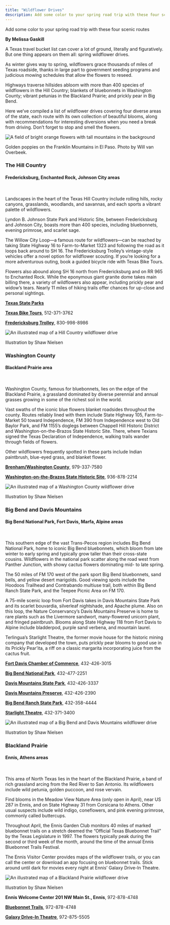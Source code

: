 ```yaml
---
title: "Wildflower Drives"
description: Add some color to your spring road trip with these four scenic routes
---
```


<PageDescription>

Add some color to your spring road trip with these four scenic routes

</PageDescription>

<Row>
<Column colSm={8} colMd={3} colLg={4}>

**By Melissa Gaskill**

A Texas travel bucket list can cover a lot of ground, literally and figuratively. But one thing appears on them all: spring wildflower drives.

As winter gives way to spring, wildflowers grace thousands of miles of Texas roadside, thanks in large part to government seeding programs and judicious mowing schedules that allow the flowers to reseed.

Highways traverse hillsides abloom with more than 400 species of wildflowers in the Hill Country; blankets of bluebonnets in Washington County; vibrant petunias in the Blackland Prairie; and prickly pear in Big Bend.

Here we’ve compiled a list of wildflower drives covering four diverse areas of the state, each route with its own collection of beautiful blooms, along with recommendations for interesting diversions when you need a break from driving. Don’t forget to stop and smell the flowers.

</Column>

<Column colSM={8} colMd={5} colLg={8}>

![A field of bright orange flowers with tall mountains in the background](images/golden-poppies-franklin-mountains.jpg)
<Caption>Golden poppies on the Franklin Mountains in El Paso. Photo by Will van Overbeek.</Caption>

</Column>
</Row>

<Row>
<Column colSm={8} colMd={4} colLg={6}>

### The Hill Country

#### Fredericksburg, Enchanted Rock, Johnson City areas
<br/>

Landscapes in the heart of the Texas Hill Country include rolling hills, rocky canyons, grasslands, woodlands, and savannas, and each sports a vibrant palette of wildflowers.

Lyndon B. Johnson State Park and Historic Site, between Fredericksburg and Johnson City, boasts more than 400 species, including bluebonnets, evening primrose, and scarlet sage.

The Willow City Loop—a famous route for wildflowers—can be reached by taking State Highway 16 to Farm-to-Market 1323 and following the road as it loops back around to SH 16. The Fredericksburg Trolley’s vintage-style vehicles offer a novel option for wildflower scouting. If you’re looking for a more adventurous outing, book a guided bicycle ride with Texas Bike Tours.

Flowers also abound along SH 16 north from Fredericksburg and on RR 965 to Enchanted Rock. While the eponymous giant granite dome takes main billing there, a variety of wildflowers also appear, including prickly pear and widow’s tears. Nearly 11 miles of hiking trails offer chances for up-close and personal sightings.

**[Texas State Parks](https://texasstateparks.org)**

**[Texas Bike Tours](https://texasbiketours.com)**, 512-371-3762

**[Fredericksburg Trolley](https://fbgtours.com)**, 830-998-8986

</Column>

<Column colSm={8} colMd={4} colLg={6}>

![An illustrated map of a Hill Country wildflower drive](images/hill-country-wildflower-map.png)
<Caption>Illustration by Shaw Nielsen</Caption>

</Column>

</Row>

<Row>
<Column colSm={8} colMd={4} colLg={6}>

### Washington County

#### Blackland Prairie area

<br/>

Washington County, famous for bluebonnets, lies on the edge of the Blackland Prairie, a grassland dominated by diverse perennial and annual grasses growing in some of the richest soil in the world.

Vast swaths of the iconic blue flowers blanket roadsides throughout the county. Routes reliably lined with them include State Highway 105, Farm-to-Market 50 toward Independence, FM 390 from Independence west to Old Baylor Park, and FM 1155’s doglegs between Chappell Hill Historic District and Washington-on-the-Brazos State Historic Site. There, where Texians signed the Texas Declaration of Independence, walking trails wander through fields of flowers.

Other wildflowers frequently spotted in these parts include Indian paintbrush, blue-eyed grass, and blanket flower.

**[Brenham/Washington County](https://visitbrenhamtexas.com)**, 979-337-7580

**[Washington-on-the-Brazos State Historic Site](https://thc.texas.gov)**, 936-878-2214

</Column>

<Column colSm={8} colMd={4} colLg={6}>

![An illustrated map of a Washington County wildflower drive](images/washington-county-wildflower-drive.png)
<Caption>Illustration by Shaw Nielsen</Caption>

</Column>

</Row>

<Row>
<Column colSm={8} colMd={4} colLg={6}>

### Big Bend and Davis Mountains

#### Big Bend National Park, Fort Davis, Marfa, Alpine areas

<br/>

This southern edge of the vast Trans-Pecos region includes Big Bend National Park, home to iconic Big Bend bluebonnets, which bloom from late winter to early spring and typically grow taller than their cross-state cousins. Wildflowers in the national park scatter along the road west from Panther Junction, with showy cactus flowers dominating mid- to late spring.

The 50 miles of FM 170 west of the park sport Big Bend bluebonnets, sand bells, and yellow desert marigolds. Good viewing spots include the Hoodoos Trailhead and Contrabando multiuse trail, both within Big Bend Ranch State Park, and the Teepee Picnic Area on FM 170.

A 75-mile scenic loop from Fort Davis takes in Davis Mountains State Park and its scarlet bouvardia, silverleaf nightshade, and Apache plume. Also on this loop, the Nature Conservancy’s Davis Mountains Preserve is home to rare plants such as the Livermore sandwort, many-flowered unicorn plant, and fringed paintbrush. Blooms along State Highway 118 from Fort Davis to Alpine include bladderpod, purple sand verbena, and mountain laurel.

Terlingua’s Starlight Theatre, the former movie house for the historic mining company that developed the town, puts prickly pear blooms to good use in its Prickly Pear’ita, a riff on a classic margarita incorporating juice from the cactus fruit.

**[Fort Davis Chamber of Commerce](https://fortdavis.com)**, 432-426-3015

**[Big Bend National Park](https://nps.gov/bibe)**, 432-477-2251

**[Davis Mountains State Park](https://texasstateparks.org)**, 432-426-3337

**[Davis Mountains Preserve](https://nature.org)**, 432-426-2390

**[Big Bend Ranch State Park](https://texasstateparks.org)**, 432-358-4444

**[Starlight Theatre](https://thestarlighttheatre.com)**, 432-371-3400 


</Column>

<Column colSm={8} colMd={4} colLg={6}>

![An illustrated map of a Big Bend and Davis Mountains wildflower drive](images/big-bend-wildflower-drive.png)
<Caption>Illustration by Shaw Nielsen</Caption>

</Column>

</Row>

<Row>

<Column colSm={12} colMd={6} colLg={8}>

### Blackland Prairie
#### Ennis, Athens areas
<br/>

This area of North Texas lies in the heart of the Blackland Prairie, a band of rich grassland arcing from the Red River to San Antonio. Its wildflowers include wild petunia, golden puccoon, and rose vervain.

Find blooms in the Meadow View Nature Area (only open in April), near US 287 in Ennis, and on State Highway 31 from Corsicana to Athens. Other usual suspects include wild indigo, coneflowers, and pink evening primrose, commonly called buttercups.

Throughout April, the Ennis Garden Club monitors 40 miles of marked bluebonnet trails on a stretch deemed the “Official Texas Bluebonnet Trail” by the Texas Legislature in 1997. The flowers typically peak during the second or third week of the month, around the time of the annual Ennis Bluebonnet Trails Festival.

The Ennis Visitor Center provides maps of the wildflower trails, or you can call the center or download an app focusing on bluebonnet trails. Stick around until dark for movies every night at Ennis’ Galaxy Drive-In Theatre.

![An illustrated map of a Blackland Prairie wildflower drive](images/blackland-prairie-wildflower-drive.png)
<Caption>Illustration by Shaw Nielsen</Caption>

**Ennis Welcome Center 201 NW Main St., Ennis**, 972-878-4748

**[Bluebonnet Trails](https://bluebonnettrail.org)**, 972-878-4748

**[Galaxy Drive-In Theatre](https://galaxydriveintheatre.com)**, 972-875-5505

<Ad file="static-texas-parks-wildlife.jpg"/>

</Column>

<Column colSm={12} colMd={2} colLg={4}>

</Column>

</Row>